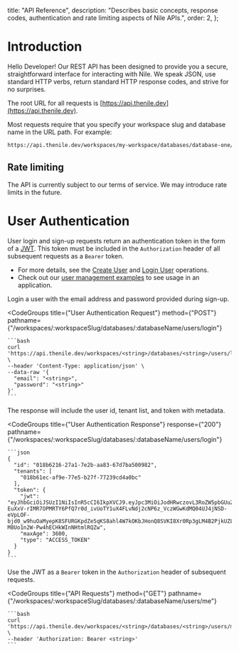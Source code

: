   title: "API Reference",
  description:
    "Describes basic concepts, response codes, authentication and rate limiting aspects of Nile APIs.",
  order: 2,
};

# Introduction

Hello Developer! Our REST API has been designed to provide you a secure, straightforward interface for interacting with Nile. We speak JSON, use standard HTTP verbs, return standard HTTP response codes, and strive for no surprises.

The root URL for all requests is [https://api.thenile.dev](https://api.thenile.dev).

Most requests require that you specify your workspace slug and database name in the URL path. For example:

```bash
https://api.thenile.dev/workspaces/my-workspace/databases/database-one/
```

## Rate limiting

The API is currently subject to our terms of service. We may introduce rate limits in the future.

# User Authentication

User login and sign-up requests return an authentication token in the form of a [JWT](https://jwt.io/). This token must be included in the `Authorization` header of all subsequent requests as a `Bearer` token.

- For more details, see the [Create User](/docs/reference/api-reference/users/create-user) and [Login User](/docs/reference/api-reference/users/login-user) operations.
- Check out our [user management examples](https://github.com/niledatabase/niledatabase/tree/main/examples/user_management) to see usage in an application.

<div className="grid grid-cols-2 gap-4">
  Login a user with the email address and password provided during sign-up.

  <CodeGroups
    title={"User Authentication Request"}
    method={"POST"}
    pathname={"/workspaces/:workspaceSlug/databases/:databaseName/users/login"}
  >
    ```bash
    curl 'https://api.thenile.dev/workspaces/<string>/databases/<string>/users/login' \
    --header 'Content-Type: application/json' \
    --data-raw '{
      "email": "<string>",
      "password": "<string>"
    }'
    ```
  </CodeGroups>

The response will include the user id, tenant list, and token with metadata.

  <CodeGroups
    title={"User Authentication Response"}
    response={"200"}
    pathname={"/workspaces/:workspaceSlug/databases/:databaseName/users/login"}
  >
    ```json
    {
      "id": "018b6216-27a1-7e2b-aa83-67d7ba500982",
      "tenants": [
        "018b61ec-af9e-77e5-b27f-77239cd4a0bc"
      ],
      "token": {
        "jwt": "eyJhbGciOiJSUzI1NiIsInR5cCI6IkpXVCJ9.eyJpc3MiOiJodHRwczovL3RoZW5pbGUuZGV2IiwiYXVkIjpbImRhdGFiYXNlOjAxOGI2MWJjLWNmMmMtNzM5Mi05MmE2LWYxYTgxMWNmNDQxOSIsIm5pbGUiXSwiaWF0IjoxNjk4MTU5MDQ0LCJleHAiOjE2OTgxNjI2NDQsInN1YiI6IjAxOGI2MjE2LTI3YTEtN2UyYi1hYTgzLTY3ZDdiYTUwMDk4MiIsImp0aSI6IjkxN2I1MDA1LTRjNWEtNDdiYy1hNDE5LTc4M2Y5MzI5ZTdkMyIsIm5hbWUiOiJwc2NrYXVnaHQiLCJlbWFpbCI6InNjb3R0aWN1c0Btc24uY29tIiwic2NvcGUiOiJkYXNoYm9hcmQifQ.jxtxzgi6N66OXaeEZwjH4i_wIxvGDak4iAh4XHICzdtQYKnqc4tvBmQ3xxyjvy_u_wmwOMdw_YJlqGwiWVL5TJyyVuHTBV8z-EuXxV-rIMR7OPMRTY6PfQ7r0d_ivUoTY1uX4FLvNdj2cNP6z_VczWGwKdMQ04UJ4jNSD-eVpLOF-bjd0_w9huOaMyepK8SFURGKpdZe5qKS8ahl4W7kOKbJHonQ8SVKI8Xr0Rp3gLM4B2PjkUZL0ImICxlLcpz3q0PdL54nEU8iGFnlSrppAD5VzYK1H9Wfa9ycGDkSWGP4IejD7hHX3xAv-M8Uo1n2W-Pw4hECHkWInNHtmlRQZw",
        "maxAge": 3600,
        "type": "ACCESS_TOKEN"
      }
    }
    ```
  </CodeGroups>

Use the JWT as a `Bearer` token in the `Authorization` header of subsequent requests.

  <CodeGroups
    title={"API Requests"}
    method={"GET"}
    pathname={"/workspaces/:workspaceSlug/databases/:databaseName/users/me"}
  >
    ```bash
    curl 'https://api.thenile.dev/workspaces/<string>/databases/<string>/users/me' \
    --header 'Authorization: Bearer <string>'
    ```
  </CodeGroups>

</div>
